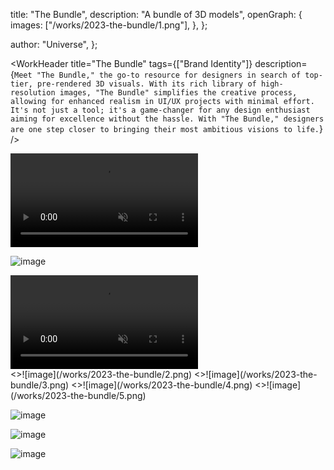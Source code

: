   title: "The Bundle",
  description: "A bundle of 3D models",
  openGraph: {
    images: ["/works/2023-the-bundle/1.png"],
  },
};

  author: "Universe",
};

<WorkHeader
  title="The Bundle"
  tags={["Brand Identity"]}
  description={`Meet "The Bundle," the go-to resource for designers in search of top-tier,
    pre-rendered 3D visuals. With its rich library of high-resolution images,
    "The Bundle" simplifies the creative process, allowing for enhanced realism
    in UI/UX projects with minimal effort. It's not just a tool; it's a
    game-changer for any design enthusiast aiming for excellence without the
    hassle. With "The Bundle," designers are one step closer to bringing their
    most ambitious visions to life.`}
/>

<video
  loop
  muted
  autoPlay
  playsInline
  src="https://player.vimeo.com/progressive_redirect/playback/860123788/rendition/1080p/file.mp4?loc=external&log_user=0&signature=ac9c2e0d2e367d8a31af6490edad8c1f7bae87d085c4f3909773a7ca5a129cb6"
/>

![image](/works/2023-the-bundle/1.png)

<div className="grid grid-cols-2 gap-8">
  <video
    loop
    muted
    autoPlay
    playsInline
    src="/works/2023-the-bundle/teaser.mp4"
  />
  <p className="font-semibold text-2xl">
    Meet "The Bundle," the go-to resource for designers in search of top-tier,
    pre-rendered 3D visuals. With its rich library of high-resolution images,
    "The Bundle" simplifies the creative process, allowing for enhanced realism
    in UI/UX projects with minimal effort. It's not just a tool; it's a
    game-changer for any design enthusiast aiming for excellence without the
    hassle. With "The Bundle," designers are one step closer to bringing their
    most ambitious visions to life.
  </p>
</div>

<div className="grid grid-cols-2 gap-8">
  <>![image](/works/2023-the-bundle/2.png)</>
  <>![image](/works/2023-the-bundle/3.png)</>
  <>![image](/works/2023-the-bundle/4.png)</>
  <>![image](/works/2023-the-bundle/5.png)</>
</div>

![image](/works/2023-the-bundle/6.png)

![image](/works/2023-the-bundle/7.png)

![image](/works/2023-the-bundle/8.png)

<NextWork
  work="2023-sweaterhouse"
  title="SWEATERHOUSE"
  cover="/works/2023-sweaterhouse/1.png"
/>

